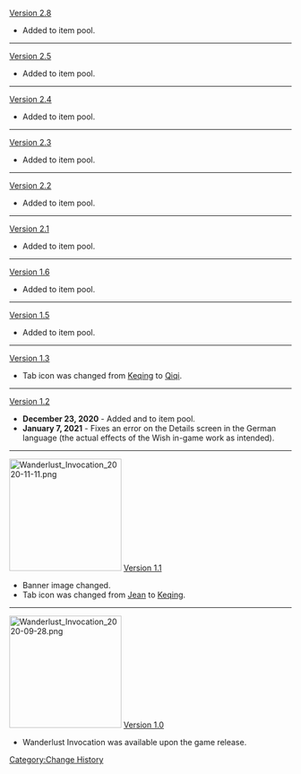 <!--[[Version 3.0]]
* Added {{Character|Shikanoin Heizou|20|nobr=1}} to item pool.
----
-->
[[Version 2.8]]
* Added {{Character|Kuki Shinobu|20|nobr=1}} to item pool.
----
[[Version 2.5]]
* Added {{Character|Yun Jin|20|nobr=1}} to item pool.
----
[[Version 2.4]]
* Added {{Character|Gorou|20|nobr=1}} to item pool.
----
[[Version 2.3]]
* Added {{Character|Thoma|20|nobr=1}} to item pool.
----
[[Version 2.2]]
* Added {{Character|Kujou Sara|20|nobr=1}} to item pool.
----
[[Version 2.1]]
* Added {{Character|Sayu|20|nobr=1}} to item pool.
----
[[Version 1.6]]
* Added {{Character|Yanfei|20|nobr=1}} to item pool.
----
[[Version 1.5]]
* Added {{Character|Rosaria|20|nobr=1}} to item pool.
----
[[Version 1.3]]
* Tab icon was changed from [[Keqing]] to [[Qiqi]].
----
[[Version 1.2]]
* '''December 23, 2020''' - Added {{Character|Diona|20|nobr=1}} and {{Character|Xinyan|20|nobr=1}} to item pool.
* '''January 7, 2021''' - Fixes an error on the Details screen in the German language (the actual effects of the Wish in-game work as intended).
----
[[File:Wanderlust Invocation 2020-11-11.png|200px|thumb|right]]
[[Version 1.1]]
* Banner image changed.
* Tab icon was changed from [[Jean]] to [[Keqing]].{{clr}}
----
[[File:Wanderlust Invocation 2020-09-28.png|200px|thumb|right]]
[[Version 1.0]]
* Wanderlust Invocation was available upon the game release.{{clr}}
<noinclude>[[Category:Change History]]</noinclude>